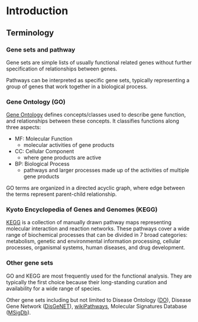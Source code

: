 
# Introduction {#chapter1}




## Terminology

### Gene sets and pathway

Gene sets are simple lists of usually functional related genes without further specification of relationships between genes.

Pathways can be interpreted as specific gene sets, typically representing a group of genes that work together in a biological process. 

### Gene Ontology (GO)


[Gene Ontology](http://www.geneontology.org/) defines concepts/classes used to describe gene function, and relationships between these concepts. It classifies functions along three aspects:

+ MF: Molecular Function
  - molecular activities of gene products
+ CC: Cellular Component
  - where gene products are active
+ BP: Biological Process
  - pathways and larger processes made up of the activities of multiple gene products

GO terms are organized in a directed acyclic graph, where edge between the terms represent parent-child relationship.


### Kyoto Encyclopedia of Genes and Genomes (KEGG)

[KEGG](https://www.genome.jp/kegg/) is a collection of manually drawn pathway maps representing molecular interaction and reaction networks. These pathways cover a wide range of biochemical processes that can be divided in 7 broad categories: metabolism, genetic and environmental information processing, cellular processes, organismal systems, human diseases, and drug development.

### Other gene sets

GO and KEGG are most frequently used for the functional analysis. They are typically the first choice because their long-standing curation and availability for a wide range of species.


Other gene sets including but not limited to Disease Ontology ([DO](http://disease-ontology.org/)), Disease Gene Network ([DisGeNET](https://www.ncbi.nlm.nih.gov/pmc/articles/PMC4397996/)), [wikiPathways](https://www.wikipathways.org), Molecular Signatures Database ([MSigDb](http://software.broadinstitute.org/gsea/msigdb)). 
